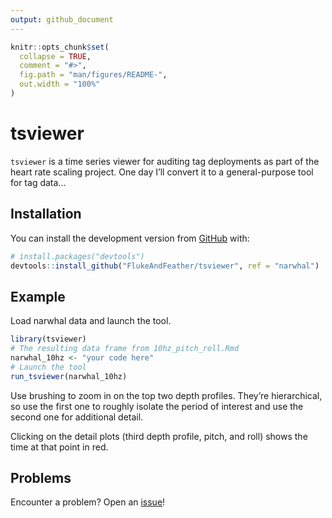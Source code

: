 ```yaml
---
output: github_document
---
```


<!-- README.md is generated from README.Rmd. Please edit that file -->

```r
knitr::opts_chunk$set(
  collapse = TRUE,
  comment = "#>",
  fig.path = "man/figures/README-",
  out.width = "100%"
)
```

# tsviewer

<!-- badges: start -->
<!-- badges: end -->

`tsviewer` is a time series viewer for auditing tag deployments as part of the heart rate scaling project. One day I'll convert it to a general-purpose tool for tag data...

## Installation

You can install the development version from [GitHub](https://github.com/) with:

``` r
# install.packages("devtools")
devtools::install_github("FlukeAndFeather/tsviewer", ref = "narwhal")
```
## Example

Load narwhal data and launch the tool.

```r
library(tsviewer)
# The resulting data frame from 10hz_pitch_roll.Rmd
narwhal_10hz <- "your code here"
# Launch the tool
run_tsviewer(narwhal_10hz)
```

Use brushing to zoom in on the top two depth profiles. They're hierarchical, so use the first one to roughly isolate the period of interest and use the second one for additional detail.

Clicking on the detail plots (third depth profile, pitch, and roll) shows the time at that point in red.

## Problems

Encounter a problem? Open an [issue](https://github.com/FlukeAndFeather/tsviewer/issues)! 
